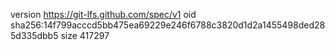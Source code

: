 version https://git-lfs.github.com/spec/v1
oid sha256:14f799acccd5bb475ea69229e246f6788c3820d1d2a1455498ded285d335dbb5
size 417297
